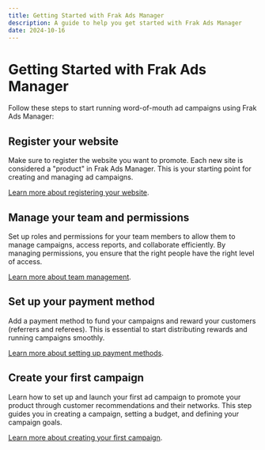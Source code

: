 ```yaml
---
title: Getting Started with Frak Ads Manager
description: A guide to help you get started with Frak Ads Manager
date: 2024-10-16
---
```


# Getting Started with Frak Ads Manager

Follow these steps to start running word-of-mouth ad campaigns using Frak Ads Manager:

## Register your website

Make sure to register the website you want to promote. Each new site is considered a "product" in Frak Ads Manager. This is your starting point for creating and managing ad campaigns.

[Learn more about registering your website](/path/to/register-website).

## Manage your team and permissions

Set up roles and permissions for your team members to allow them to manage campaigns, access reports, and collaborate efficiently. By managing permissions, you ensure that the right people have the right level of access.

[Learn more about team management](/path/to/team-management).

## Set up your payment method

Add a payment method to fund your campaigns and reward your customers (referrers and referees). This is essential to start distributing rewards and running campaigns smoothly.

[Learn more about setting up payment methods](/path/to/payment-method-setup).

## Create your first campaign

Learn how to set up and launch your first ad campaign to promote your product through customer recommendations and their networks. This step guides you in creating a campaign, setting a budget, and defining your campaign goals.

[Learn more about creating your first campaign](/path/to/create-first-campaign).

